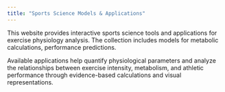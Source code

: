 ```yaml
---
title: "Sports Science Models & Applications"
---
```


This website provides interactive sports science tools and applications for exercise physiology analysis. The collection includes models for metabolic calculations, performance predictions.

Available applications help quantify physiological parameters and analyze the relationships between exercise intensity, metabolism, and athletic performance through evidence-based calculations and visual representations.
